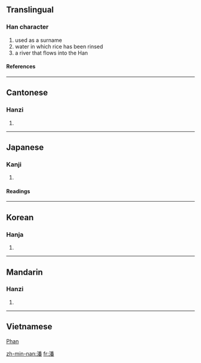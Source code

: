 ==Translingual==
===Han character===
{{Han char|rn=85|rad=水|as=12|sn=15|four=3216<sub>9</sub>|canj=水竹木田 (EHDW)}}
# used as a surname
# water in which rice has been rinsed
# a river that flows into the Han
====References====
{{Han ref|kx=0649.050|dkj=18236|dj=1058.260|hdz=31745.100|uh=6F58|ud=28504|bh=BCEF|bd=48367}}

----
==Cantonese==
===Hanzi===
{{yue-hanzi|jyut=|y=pun1}}
# {{defn|Cantonese}}

----
==Japanese==
===Kanji===
{{ja-kanji|grade=|rs=水12}}
# {{defn|Japanese}} 
====Readings====
{{ja-readings|on=[[はん]] (han)|kun=[[しろみず]] (shiromizu), [[うずまき]] (uzumaki), [[あふれる]] (afureru)}}

----
==Korean==
===Hanja===
{{ko-hanja|hangeul=[[반]], [[번]]|eumhun=|rv=ban, beon|mr=pan, pŏn|y=pan, pen}}
# {{defn|Korean}}

----
==Mandarin==
===Hanzi===
{{cmn-hanzi|pin=[[pān]] (pan1)|wg=p'an<sup>1</sup>}}
# {{defn|Mandarin}}

----
==Vietnamese==
[[Phan]]

[[zh-min-nan:潘]]
[[fr:潘]]